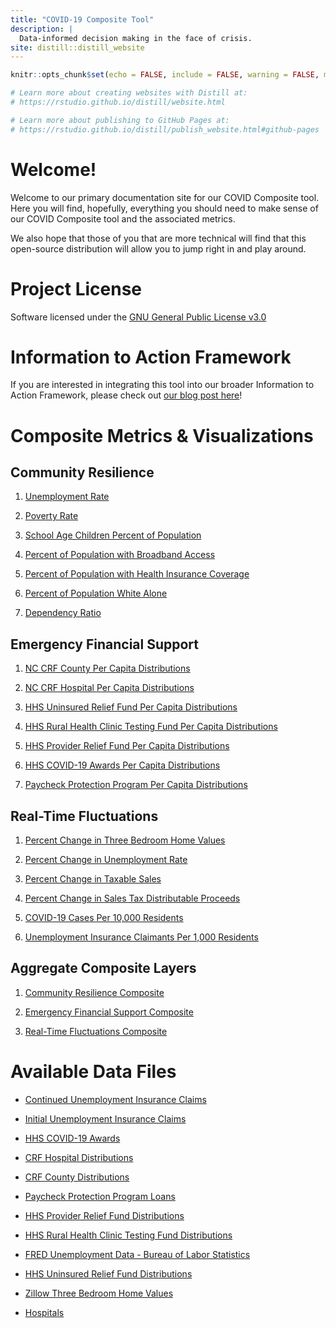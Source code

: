 ```yaml
---
title: "COVID-19 Composite Tool"
description: |
  Data-informed decision making in the face of crisis.
site: distill::distill_website
---
```


```r
knitr::opts_chunk$set(echo = FALSE, include = FALSE, warning = FALSE, message = FALSE)

# Learn more about creating websites with Distill at:
# https://rstudio.github.io/distill/website.html

# Learn more about publishing to GitHub Pages at:
# https://rstudio.github.io/distill/publish_website.html#github-pages

```

# Welcome!

Welcome to our primary documentation site for our COVID Composite tool. Here you will find, hopefully, everything you should need to make sense of our COVID Composite tool and the associated metrics.

We also hope that those of you that are more technical will find that this open-source distribution will allow you to jump right in and play around.

# Project License

Software licensed under the [GNU General Public License v3.0](https://github.com/ncIMPACT/covid-keys-impact/blob/main/LICENSE)

# Information to Action Framework

If you are interested in integrating this tool into our broader Information to Action Framework, please check out [our blog post here](https://ncimpact.sog.unc.edu/)!

# Composite Metrics & Visualizations

## Community Resilience

1.  [Unemployment Rate](https://github.com/ncIMPACT/covid-keys-impact/blob/main/plots/acs-unemp.png)

2.  [Poverty Rate](https://github.com/ncIMPACT/covid-keys-impact/blob/main/plots/acs-poverty.png)

3.  [School Age Children Percent of Population](https://github.com/ncIMPACT/covid-keys-impact/blob/main/plots/acs-school-age.png)

4.  [Percent of Population with Broadband Access](https://github.com/ncIMPACT/covid-keys-impact/blob/main/plots/acs-broadband.png)

5.  [Percent of Population with Health Insurance Coverage](https://github.com/ncIMPACT/covid-keys-impact/blob/main/plots/acs-health.png)

6.  [Percent of Population White Alone](https://github.com/ncIMPACT/covid-keys-impact/blob/main/plots/acs-white.png)

7.  [Dependency Ratio](https://github.com/ncIMPACT/covid-keys-impact/blob/main/plots/acs-depend.png)

## Emergency Financial Support

1.  [NC CRF County Per Capita Distributions](https://github.com/ncIMPACT/covid-keys-impact/blob/main/plots/counties-crf.png)

2.  [NC CRF Hospital Per Capita Distributions](https://github.com/ncIMPACT/covid-keys-impact/blob/main/plots/hospitals-crf.png)

3.  [HHS Uninsured Relief Fund Per Capita Distributions](https://github.com/ncIMPACT/covid-keys-impact/blob/main/plots/hhs-uninsured-relief.png)

4.  [HHS Rural Health Clinic Testing Fund Per Capita Distributions](https://github.com/ncIMPACT/covid-keys-impact/blob/main/plots/rhc-testing.png)

5.  [HHS Provider Relief Fund Per Capita Distributions](https://github.com/ncIMPACT/covid-keys-impact/blob/main/plots/prov-relief.png)

6.  [HHS COVID-19 Awards Per Capita Distributions](https://github.com/ncIMPACT/covid-keys-impact/blob/main/plots/hhs-awards.png)

7.  [Paycheck Protection Program Per Capita Distributions](https://github.com/ncIMPACT/covid-keys-impact/blob/main/plots/nc-ppp.png)

## Real-Time Fluctuations

1.  [Percent Change in Three Bedroom Home Values](https://github.com/ncIMPACT/covid-keys-impact/blob/main/plots/zhvi-change.png)

2.  [Percent Change in Unemployment Rate](https://github.com/ncIMPACT/covid-keys-impact/blob/main/plots/unemp-change.png)

3.  [Percent Change in Taxable Sales](https://github.com/ncIMPACT/covid-keys-impact/blob/main/plots/taxable-sales.png)

4.  [Percent Change in Sales Tax Distributable Proceeds](https://github.com/ncIMPACT/covid-keys-impact/blob/main/plots/tax-distributions.png)

5.  [COVID-19 Cases Per 10,000 Residents](https://github.com/ncIMPACT/covid-keys-impact/blob/main/plots/covid-cases.png)

6.  [Unemployment Insurance Claimants Per 1,000 Residents](https://github.com/ncIMPACT/covid-keys-impact/blob/main/plots/ui-claims.png)

## Aggregate Composite Layers

1.  [Community Resilience Composite](https://github.com/ncIMPACT/covid-keys-impact/blob/main/plots/prior-position-composite.png)

2.  [Emergency Financial Support Composite](https://github.com/ncIMPACT/covid-keys-impact/blob/main/plots/fin-support-composite.png)

3.  [Real-Time Fluctuations Composite](https://github.com/ncIMPACT/covid-keys-impact/blob/main/plots/real-time-composite.png)

# Available Data Files

-   [Continued Unemployment Insurance Claims](https://github.com/ncIMPACT/covid-keys-impact/blob/main/data/continued-ui-claims.csv)

-   [Initial Unemployment Insurance Claims](https://github.com/ncIMPACT/covid-keys-impact/blob/main/data/initial-ui-claims.csv)

-   [HHS COVID-19 Awards](https://github.com/ncIMPACT/covid-keys-impact/blob/main/data/covid-19-award-details.csv)

-   [CRF Hospital Distributions](https://github.com/ncIMPACT/covid-keys-impact/blob/main/data/nc_crf_hospital_allocations.csv)

-   [CRF County Distributions](https://github.com/ncIMPACT/covid-keys-impact/blob/main/data/nc-crf-county-allocations.csv)

-   [Paycheck Protection Program Loans](https://github.com/ncIMPACT/covid-keys-impact/blob/main/data/nc-ppp.csv)

-   [HHS Provider Relief Fund Distributions](https://github.com/ncIMPACT/covid-keys-impact/blob/main/data/provider-relief-fund.csv)

-   [HHS Rural Health Clinic Testing Fund Distributions](https://github.com/ncIMPACT/covid-keys-impact/blob/main/data/rhc-testing-fund.csv)

-   [FRED Unemployment Data - Bureau of Labor Statistics](https://github.com/ncIMPACT/covid-keys-impact/blob/main/data/unemployment-rate.csv)

-   [HHS Uninsured Relief Fund Distributions](https://github.com/ncIMPACT/covid-keys-impact/blob/main/data/uninsured-relief-fund.csv)

-   [Zillow Three Bedroom Home Values](https://github.com/ncIMPACT/covid-keys-impact/blob/main/data/zhvi-three-bedroom.csv)

-   [Hospitals](https://github.com/ncIMPACT/covid-keys-impact/blob/main/data/hospitals.csv)

